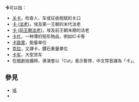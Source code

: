 {{Wiktionary|卡}}
'''卡'''可以指：
* [[关卡|关卡]]，检查人、车或征收税赋的关口
* [[卡_(法老)|卡 (法老)]]，埃及第一王朝的末代法老
* [[卡_(前王朝法老)|卡 (前王朝法老)]]，埃及前王朝末期的法老
* [[卡片|卡片]]，一种薄的矩形物品，例如IC卡等
* [[卡路里|卡路里]]，能量单位
* [[克拉|克拉]]，又譯卡，鑽石重量單位
* [[卡车|卡车]]，大型货车
* 在戲劇拍攝時，導演會以「Cut」表示暫停，中文常音譯為「卡」。

==參見==
*[[咭|咭]]
*{{Lookfrom}}

{{消歧义|K|Cat=一字消歧义}}